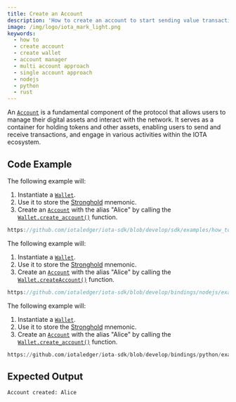 ```yaml
---
title: Create an Account
description: 'How to create an account to start sending value transactions to the Tangle.'
image: /img/logo/iota_mark_light.png
keywords:
  - how to
  - create account
  - create wallet
  - account manager
  - multi account approach
  - single account approach
  - nodejs
  - python
  - rust
---
```



An [`Account`](../../../references/nodejs/classes/Account/) is a fundamental component of the protocol that allows users
to manage their digital assets and interact with the network. It serves as a container for holding tokens and other
assets, enabling users to send and receive transactions, and engage in various activities within the IOTA ecosystem.

<TipAccountApproaches />

## Code Example

<Tabs groupId="language" queryString>
<TabItem value="rust" label="Rust">

The following example will:
1. Instantiate a [`Wallet`](https://docs.rs/iota-sdk/latest/iota_sdk/wallet/core/struct.Wallet.html).
2. Use it to store the [Stronghold](https://wiki.iota.org/stronghold.rs/welcome) mnemonic.
3. Create an [`Account`](https://docs.rs/iota-sdk/latest/iota_sdk/wallet/account/struct.Account.html) with the alias
"Alice" by calling the [`Wallet.create_account()`](https://docs.rs/iota-sdk/latest/iota_sdk/wallet/core/struct.Wallet.html#method.create_account)
function.

```rust reference
https://github.com/iotaledger/iota-sdk/blob/develop/sdk/examples/how_tos/accounts_and_addresses/create_account.rs
```

</TabItem>
<TabItem value="typescript-node" label="Typescript (Node.js)">

The following example will:
1. Instantiate a [`Wallet`](../../../references/nodejs/classes/Wallet/).
2. Use it to store the [Stronghold](https://wiki.iota.org/stronghold.rs/welcome) mnemonic.
3. Create an [`Account`](../../../references/nodejs/classes/Account/) with the alias "Alice" by calling the
[`Wallet.createAccount()`](../../../references/nodejs/classes/Wallet/#createAccount)
function.

```typescript reference
https://github.com/iotaledger/iota-sdk/blob/develop/bindings/nodejs/examples/how_tos/accounts_and_addresses/create-account.ts
```

</TabItem>
<TabItem value="python" label="Python">

The following example will:
1. Instantiate a [`Wallet`](../../../references/python/iota_sdk/wallet/).
2. Use it to store the [Stronghold](https://wiki.iota.org/stronghold.rs/welcome) mnemonic.
3. Create an [`Account`](https://wiki.iota.org/next/iota-sdk/references/python/iota_sdk/wallet/account/) with the alias
"Alice" by calling the [`Wallet.create_account()`](../../../references/python/iota_sdk/wallet/#create_account)
function.

```python reference
https://github.com/iotaledger/iota-sdk/blob/develop/bindings/python/examples/how_tos/accounts_and_addresses/create_account.py
```

</TabItem>
</Tabs>

## Expected Output

```plaintext
Account created: Alice
```
